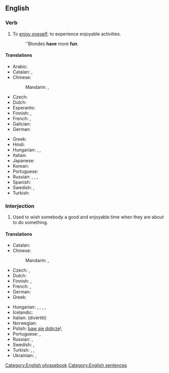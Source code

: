 ==English==

===Verb===
{{en-verb|has fun|having fun|had fun}}

# To [[enjoy oneself]]; to experience enjoyable activities.
#: ''Blondes '''have''' more '''fun'''.

====Translations====
{{trans-top|enjoy oneself}}
* Arabic: {{t|ar|مَرِحَ}}
* Catalan: {{t+|ca|divertir-se}}, {{t+|ca|entretenir-se}}
* Chinese:
*: Mandarin: {{t|cmn|玩得開心|sc=Hani}}, {{t|cmn|玩得开心|tr=wán de kāixīn|sc=Hani}}
* Czech: {{t+|cs|bavit se}}
* Dutch: {{t|nl|lol maken}}
* Esperanto: {{t|eo|amuziĝi}}
* Finnish: {{t+|fi|pitää hauskaa}}, {{t+|fi|huvitella}}
* French: {{t+|fr|amuser|alt=s'amuser}}, {{t+|fr|égayer|alt=s'égayer}}
* Galician: {{t|gl|divírtete}}
* German: {{t|de|Spaß haben}}
{{trans-mid}}
* Greek: {{t+|el|διασκεδάζω}}
* Hindi: {{t|hi|मस्ती करना|tr=mastī karnā|sc=Deva}}
* Hungarian: {{t+|hu|szórakozik}}, {{t|hu|[[jól]] [[szórakozik]]}}, {{t|hu|[[jól]] [[érez|érz]][[-i|i]] [[magát]]}}
* Italian: {{t+|it|divertirsi}}
* Japanese: {{t+|ja|楽しむ|tr=たのしむ, tanoshimu}}
* Korean: {{t+|ko|즐기다}}
* Portuguese: {{t|pt|divertir-se}}
* Russian: {{t+|ru|наслажда́ться}}, {{t+|ru|весели́ться}}, {{t+|ru|развлека́ться}}, {{t+|ru|забавля́ться}}
* Spanish: {{t+|es|divertirse}}
* Swedish: {{t+|sv|ha roligt}}, {{t|sv|ha kul}}
* Turkish: {{t+|tr|eğlenmek}}
{{trans-bottom}}

===Interjection===
{{head|en|interjection}}

# Used to wish somebody a good and enjoyable time when they are about to do something.

====Translations====
{{trans-top|wish someone a good time}}
* Catalan: {{t|ca|diverteix-te}}
* Chinese:
*: Mandarin: {{t|cmn|祝你玩得開心|sc=Hani}}, {{t|cmn|祝你玩得开心|tr=zhù nǐ wán de kāixīn|sc=Hani}}
* Czech: {{t|cs|bav se}} {{qualifier|unformal}}, {{t|cs|bavte se}} {{qualifier|formal}}
* Dutch: {{t|nl|veel plezier}}
* Finnish: {{t|fi|pidä hauskaa|s}}, {{t|fi|pitäkää hauskaa|p}}
* French: {{t|fr|amuse-toi}} {{qualifier|informal}}, {{t|fr|amusez-vous}} {{qualifier|formal}}
* German: {{t|de|viel Spaß!}}
* Greek: {{t|el|καλή διασκέδαση|f}}
{{trans-mid}}
* Hungarian: {{t|hu|jó szórakozást}}, {{t|hu|érezd jól magad}}, {{t|hu|érezze jól magát}}, {{t|hu|érezzétek jól magatokat}}, {{t|hu|érezzék jól magukat}}
* Icelandic: {{t+|is|góða skemmtun}}
* Italian: {{t|it|divertiti}} (divèrtiti)
* Norwegian: {{t|no|kos(a) deg/dykk!}}
* Polish: [[baw się dobrze]]!, {{t|pl|dobrej zabawy!}}
* Portuguese: {{t|pt|[[divirta]]-[[se]]}}, {{t|pt|[[se]] [[divirta]]}}
* Russian: {{qualifier|жела́ю/жела́ем}} {{t|ru|хорошо́ повесели́ться}}, {{qualifier|жела́ю/жела́ем}} {{t|ru|хорошо́ провести́ вре́мя}}
* Swedish: {{t|sv|ha det så roligt}}, {{t|sv|ha det så kul}}
* Turkish: {{t|tr|çok eğlen}}, {{t|tr|çok eğlenin|p}}, {{t|tr|iyi eğlenceler}}
* Ukrainian: {{qualifier|бажа́ю/бажа́ємо}} {{t|uk|добре повеселитися|tr=dóbre poveselýtysja|sc=Cyrl}}, {{qualifier|бажа́ю/бажа́ємо}} {{t|uk|добре провести час|tr=dóbre provestý čas|sc=Cyrl}}
{{trans-bottom}}

[[Category:English phrasebook]]
[[Category:English sentences]]